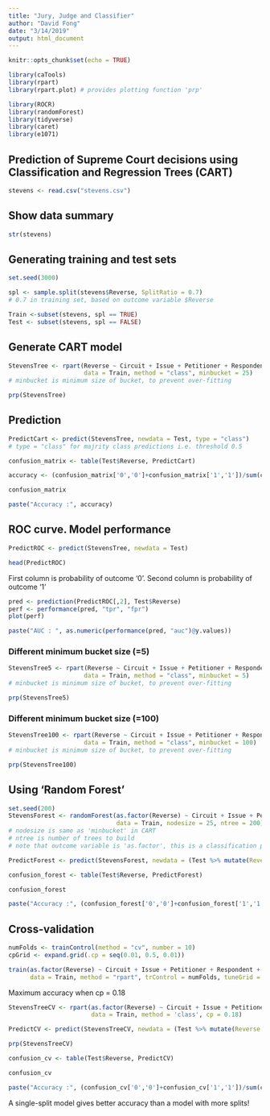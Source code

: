 ```yaml
---
title: "Jury, Judge and Classifier"
author: "David Fong"
date: "3/14/2019"
output: html_document
---
```


```r
knitr::opts_chunk$set(echo = TRUE)

library(caTools)
library(rpart)
library(rpart.plot) # provides plotting function 'prp'

```
```r
library(ROCR)
library(randomForest)
library(tidyverse)
library(caret)
library(e1071)
```

## Prediction of Supreme Court decisions using Classification and Regression Trees (CART)

```r
stevens <- read.csv("stevens.csv")
```

## Show data summary

```r
str(stevens)
```

## Generating training and test sets

```r
set.seed(3000)

spl <- sample.split(stevens$Reverse, SplitRatio = 0.7) 
# 0.7 in training set, based on outcome variable $Reverse

Train <-subset(stevens, spl == TRUE)
Test <- subset(stevens, spl == FALSE)
```

## Generate CART model

```r
StevensTree <- rpart(Reverse ~ Circuit + Issue + Petitioner + Respondent + LowerCourt + Unconst,
                     data = Train, method = "class", minbucket = 25)
# minbucket is minimum size of bucket, to prevent over-fitting

prp(StevensTree)
```

## Prediction

```r
PredictCart <- predict(StevensTree, newdata = Test, type = "class") 
# type = "class" for majrity class predictions i.e. threshold 0.5

confusion_matrix <- table(Test$Reverse, PredictCart)

accuracy <- (confusion_matrix['0','0']+confusion_matrix['1','1'])/sum(confusion_matrix[])

confusion_matrix

paste("Accuracy :", accuracy)
```

## ROC curve. Model performance

```r
PredictROC <- predict(StevensTree, newdata = Test)

head(PredictROC)
```

First column is probability of outcome '0'. Second column is probability of outcome '1'

```r
pred <- prediction(PredictROC[,2], Test$Reverse)
perf <- performance(pred, "tpr", "fpr")
plot(perf)

paste("AUC : ", as.numeric(performance(pred, "auc")@y.values))
```


### Different minimum bucket size (=5)

```r
StevensTree5 <- rpart(Reverse ~ Circuit + Issue + Petitioner + Respondent + LowerCourt + Unconst,
                     data = Train, method = "class", minbucket = 5)
# minbucket is minimum size of bucket, to prevent over-fitting

prp(StevensTree5)
```

### Different minimum bucket size (=100)

```r
StevensTree100 <- rpart(Reverse ~ Circuit + Issue + Petitioner + Respondent + LowerCourt + Unconst,
                     data = Train, method = "class", minbucket = 100)
# minbucket is minimum size of bucket, to prevent over-fitting

prp(StevensTree100)
```


## Using 'Random Forest'

```r

set.seed(200)
StevensForest <- randomForest(as.factor(Reverse) ~ Circuit + Issue + Petitioner + Respondent + LowerCourt + Unconst,
                              data = Train, nodesize = 25, ntree = 200)
# nodesize is same as 'minbucket' in CART
# ntree is number of trees to build
# note that outcome variable is 'as.factor', this is a classification problem (as opposed to a regression)

PredictForest <- predict(StevensForest, newdata = (Test %>% mutate(Reverse = as.factor(Reverse))))

confusion_forest <- table(Test$Reverse, PredictForest)

confusion_forest

paste("Accuracy :", (confusion_forest['0','0']+confusion_forest['1','1'])/sum(confusion_forest[]))
```

## Cross-validation

```r
numFolds <- trainControl(method = "cv", number = 10)
cpGrid <- expand.grid(.cp = seq(0.01, 0.5, 0.01))

train(as.factor(Reverse) ~ Circuit + Issue + Petitioner + Respondent + LowerCourt + Unconst,
      data = Train, method = "rpart", trControl = numFolds, tuneGrid = cpGrid)

```

Maximum accuracy when cp = 0.18

```r
StevensTreeCV <- rpart(as.factor(Reverse) ~ Circuit + Issue + Petitioner + Respondent + LowerCourt + Unconst,
                       data = Train, method = 'class', cp = 0.18)

PredictCV <- predict(StevensTreeCV, newdata = (Test %>% mutate(Reverse = as.factor(Reverse))), type = "class")

prp(StevensTreeCV)

```

```r
confusion_cv <- table(Test$Reverse, PredictCV)

confusion_cv

paste("Accuracy :", (confusion_cv['0','0']+confusion_cv['1','1'])/sum(confusion_cv[]))
```

A single-split model gives better accuracy than a model with more splits!
